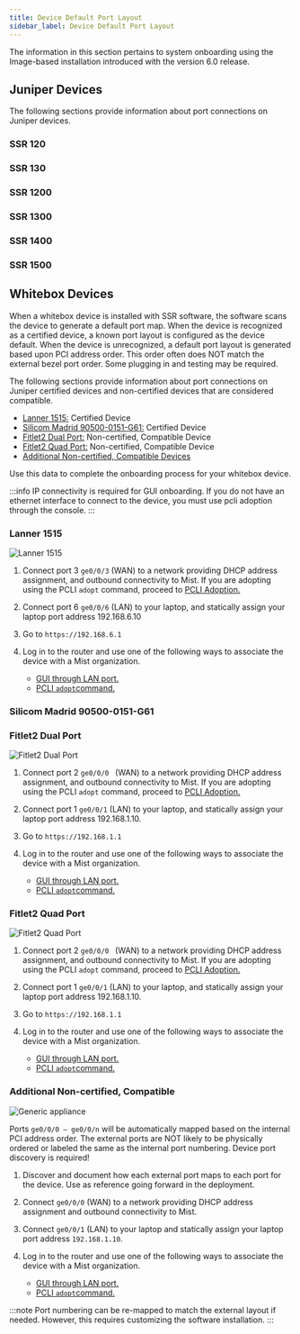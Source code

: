```yaml
---
title: Device Default Port Layout
sidebar_label: Device Default Port Layout
---
```



The information in this section pertains to system onboarding using the Image-based installation introduced with the version 6.0 release. 

## Juniper Devices

The following sections provide information about port connections on Juniper devices.

### SSR 120
<SSR120Hardware/>

### SSR 130
<SSR130Hardware/>

### SSR 1200
<SSR1200Hardware/>

### SSR 1300
<SSR1300Hardware/>

### SSR 1400
<SSR1400Hardware/>

### SSR 1500
<SSR1500Hardware/>

## Whitebox Devices

When a whitebox device is installed with SSR software, the software scans the device to generate a default port map. When the device is recognized as a certified device, a known port layout is configured as the device default.
When the device is unrecognized, a default port layout is generated based upon PCI address order.
This order often does NOT match the external bezel port order. Some plugging in and testing may be required.

The following sections provide information about port connections on Juniper certified devices and non-certified devices that are considered compatible. 

- [Lanner 1515:](#lanner-1515) Certified Device
- [Silicom Madrid 90500-0151-G61:](#silicom-madrid-90500-0151-g61) Certified Device
- [Fitlet2 Dual Port:](#fitlet2-dual-port) Non-certified, Compatible Device
- [Fitlet2 Quad Port:](#fitlet2-quad-port) Non-certified, Compatible Device
- [Additional Non-certified, Compatible Devices](#additional-non-certified-compatible)

Use this data to complete the onboarding process for your whitebox device. 

:::info
IP connectivity is required for GUI onboarding. If you do not have an ethernet interface to connect to the device, you must use pcli adoption through the console.
:::

### Lanner 1515

![Lanner 1515](/img/install_onbd_hdwr_lanner.png)

1. Connect port 3 `ge0/0/3` (WAN) to a network providing DHCP address assignment, and outbound connectivity to Mist. If you are adopting using the PCLI `adopt` command, proceed to [PCLI Adoption.](intro_installation_image.md#adopt-the-router-from-the-ssr-pcli)

2. Connect port 6 `ge0/0/6` (LAN) to your laptop, and statically assign your laptop port address 192.168.6.10

3. Go to `https://192.168.6.1` 

4. Log in to the router and use one of the following ways to associate the device with a Mist organization.
    * [GUI through LAN port.](intro_installation_image.md#associate-the-router-with-mist)
    * [PCLI `adopt`command.](intro_installation_image.md#adopt-the-router-from-the-ssr-pcli)

### Silicom Madrid 90500-0151-G61

<SilicomMadridG61/> 

### Fitlet2 Dual Port

![Fitlet2 Dual Port](/img/install_onbd_hdwr_fitletdual.png)

1. Connect port 2 `ge0/0/0 ` (WAN) to a network providing DHCP address assignment, and outbound connectivity to Mist. If you are adopting using the PCLI `adopt` command, proceed to [PCLI Adoption.](intro_installation_image.md#adopt-the-router-from-the-ssr-pcli)

2. Connect port 1 `ge0/0/1` (LAN) to your laptop, and statically assign your laptop port address 192.168.1.10.

3. Go to `https://192.168.1.1` 

4. Log in to the router and use one of the following ways to associate the device with a Mist organization.
    * [GUI through LAN port.](intro_installation_image.md#associate-the-router-with-mist)
    * [PCLI `adopt`command.](intro_installation_image.md#adopt-the-router-from-the-ssr-pcli)

### Fitlet2 Quad Port

![Fitlet2 Quad Port](/img/install_onbd_hdwr_fitletquad.png)

1. Connect port 2 `ge0/0/0 ` (WAN) to a network providing DHCP address assignment, and outbound connectivity to Mist. If you are adopting using the PCLI `adopt` command, proceed to [PCLI Adoption.](intro_installation_image.md#adopt-the-router-from-the-ssr-pcli)

2. Connect port 1 `ge0/0/1` (LAN) to your laptop, and statically assign your laptop port address 192.168.1.10.

3. Go to `https://192.168.1.1` 

4. Log in to the router and use one of the following ways to associate the device with a Mist organization.
    * [GUI through LAN port.](intro_installation_image.md#associate-the-router-with-mist)
    * [PCLI `adopt`command.](intro_installation_image.md#adopt-the-router-from-the-ssr-pcli)

### Additional Non-certified, Compatible 

![Generic appliance](/img/install_onbd_hdwr_generic.png)

Ports `ge0/0/0 – ge0/0/n` will be automatically mapped based on the internal PCI address order. The external ports are NOT likely to be physically ordered or labeled the same as the internal port numbering. Device port discovery is required!

1. Discover and document how each external port maps to each port for the device. Use as reference going forward in the deployment.

2. Connect `ge0/0/0` (WAN) to a network providing DHCP address assignment and outbound connectivity to Mist.

3. Connect `ge0/0/1` (LAN) to your laptop and statically assign your laptop port address `192.168.1.10`.

4. Log in to the router and use one of the following ways to associate the device with a Mist organization.
    * [GUI through LAN port.](intro_installation_image.md#associate-the-router-with-mist)
    * [PCLI `adopt`command.](intro_installation_image.md#adopt-the-router-from-the-ssr-pcli)

:::note
Port numbering can be re-mapped to match the external layout if needed. However, this requires customizing the software installation.
:::




